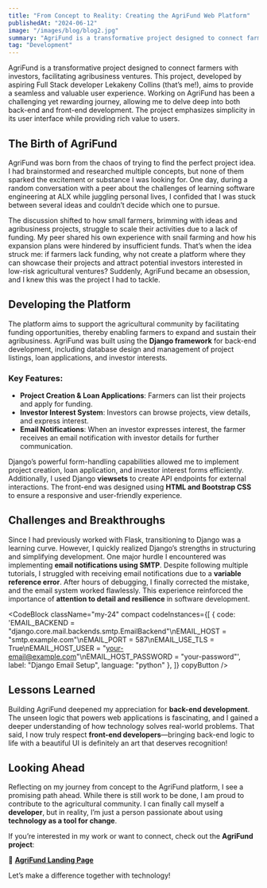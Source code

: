 ```yaml
---
title: "From Concept to Reality: Creating the AgriFund Web Platform"
publishedAt: "2024-06-12"
image: "/images/blog/blog2.jpg"
summary: "AgriFund is a transformative project designed to connect farmers with investors, facilitating agribusiness ventures."
tag: "Development"
---
```


AgriFund is a transformative project designed to connect farmers with investors, facilitating agribusiness ventures. This project, developed by aspiring Full Stack developer Lekakeny Collins (that’s me!), aims to provide a seamless and valuable user experience. Working on AgriFund has been a challenging yet rewarding journey, allowing me to delve deep into both back-end and front-end development. The project emphasizes simplicity in its user interface while providing rich value to users.

## The Birth of AgriFund

AgriFund was born from the chaos of trying to find the perfect project idea. I had brainstormed and researched multiple concepts, but none of them sparked the excitement or substance I was looking for. One day, during a random conversation with a peer about the challenges of learning software engineering at ALX while juggling personal lives, I confided that I was stuck between several ideas and couldn’t decide which one to pursue.

The discussion shifted to how small farmers, brimming with ideas and agribusiness projects, struggle to scale their activities due to a lack of funding. My peer shared his own experience with snail farming and how his expansion plans were hindered by insufficient funds. That’s when the idea struck me: if farmers lack funding, why not create a platform where they can showcase their projects and attract potential investors interested in low-risk agricultural ventures? Suddenly, AgriFund became an obsession, and I knew this was the project I had to tackle.

## Developing the Platform

The platform aims to support the agricultural community by facilitating funding opportunities, thereby enabling farmers to expand and sustain their agribusiness. AgriFund was built using the **Django framework** for back-end development, including database design and management of project listings, loan applications, and investor interests.

### Key Features:
- **Project Creation & Loan Applications**: Farmers can list their projects and apply for funding.
- **Investor Interest System**: Investors can browse projects, view details, and express interest.
- **Email Notifications**: When an investor expresses interest, the farmer receives an email notification with investor details for further communication.

Django’s powerful form-handling capabilities allowed me to implement project creation, loan application, and investor interest forms efficiently. Additionally, I used Django **viewsets** to create API endpoints for external interactions. The front-end was designed using **HTML and Bootstrap CSS** to ensure a responsive and user-friendly experience.

## Challenges and Breakthroughs

Since I had previously worked with Flask, transitioning to Django was a learning curve. However, I quickly realized Django’s strengths in structuring and simplifying development. One major hurdle I encountered was implementing **email notifications using SMTP**. Despite following multiple tutorials, I struggled with receiving email notifications due to a **variable reference error**. After hours of debugging, I finally corrected the mistake, and the email system worked flawlessly. This experience reinforced the importance of **attention to detail and resilience** in software development.

<CodeBlock className="my-24"
    compact
    codeInstances={[
        {
            code: 'EMAIL_BACKEND = "django.core.mail.backends.smtp.EmailBackend"\nEMAIL_HOST = "smtp.example.com"\nEMAIL_PORT = 587\nEMAIL_USE_TLS = True\nEMAIL_HOST_USER = "your-email@example.com"\nEMAIL_HOST_PASSWORD = "your-password"',
            label: "Django Email Setup",
            language: "python"
        },
    ]}
    copyButton
/>

## Lessons Learned

Building AgriFund deepened my appreciation for **back-end development**. The unseen logic that powers web applications is fascinating, and I gained a deeper understanding of how technology solves real-world problems. That said, I now truly respect **front-end developers**—bringing back-end logic to life with a beautiful UI is definitely an art that deserves recognition!

## Looking Ahead

Reflecting on my journey from concept to the AgriFund platform, I see a promising path ahead. While there is still work to be done, I am proud to contribute to the agricultural community. I can finally call myself a **developer**, but in reality, I’m just a person passionate about using **technology as a tool for change**.

If you’re interested in my work or want to connect, check out the **AgriFund project**:

🔗 **[AgriFund Landing Page](https://lekakenycollins8.github.io/AgriFund_LandingPage/)**

Let’s make a difference together with technology!